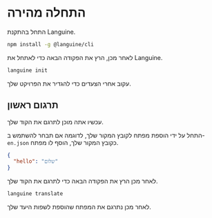 # התחלה מהירה

התחל בהתקנת Languine.

```bash
npm install -g @languine/cli
```

לאחר מכן, הרץ את הפקודה הבאה כדי לאתחל את Languine.

```bash
languine init
```

עקוב אחרי הצעדים כדי להגדיר את הפרויקט שלך.

## תרגום ראשון

עכשיו אתה מוכן לתרגם את הקוד שלך.

התחל על ידי הוספת מפתח לקובץ המקור שלך, לדוגמה אם תבחר להשתמש ב- `en.json` כקובץ המקור שלך, הוסף לו מפתח.

```json
{
  "hello": "שלום"
}
```

לאחר מכן הרץ את הפקודה הבאה כדי לתרגם את הקוד שלך.

```bash
languine translate
```

לאחר מכן נתרגם את המפתח שהוספת לשפות היעד שלך.
